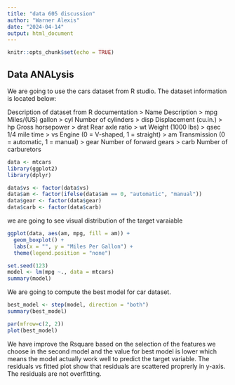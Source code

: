 ```yaml
---
title: "data 605 discussion"
author: "Warner Alexis"
date: "2024-04-14"
output: html_document
---
```


```r
knitr::opts_chunk$set(echo = TRUE)
```

## Data ANALysis 

We are going to use the cars dataset from R studio. The dataset information is located below: 

Description of dataset from R documentation
> Name	Description
> mpg	Miles/(US) gallon
> cyl	Number of cylinders
> disp	Displacement (cu.in.)
> hp	Gross horsepower
> drat	Rear axle ratio
> wt	Weight (1000 lbs)
> qsec	1/4 mile time
> vs	Engine (0 = V-shaped, 1 = straight)
> am	Transmission (0 = automatic, 1 = manual)
> gear	Number of forward gears
> carb	Number of carburetors


```r
data <- mtcars
library(ggplot2)
library(dplyr)

data$vs <- factor(data$vs)
data$am <- factor(ifelse(data$am == 0, "automatic", "manual"))
data$gear <- factor(data$gear)
data$carb <- factor(data$carb)
```



we are going to see visual distribution of the target varaiable 

```r

ggplot(data, aes(am, mpg, fill = am)) + 
  geom_boxplot() +
  labs(x = "", y = "Miles Per Gallon") + 
  theme(legend.position = "none")
```


```r
set.seed(123)
model <- lm(mpg ~., data = mtcars)
summary(model)
```
We are going to compute the best model for car dataset. 

```r
best_model <- step(model, direction = "both")
summary(best_model)
```

```r
par(mfrow=c(2, 2))
plot(best_model)
```

We have improve the Rsquare based on the selection of the features we choose in the second model and the value for best model is lower which means the model actually work well to predict the target variable. The residuals vs fitted plot show that residuals are scattered proprerly in y-axis. The residuals are not overfitting.  
